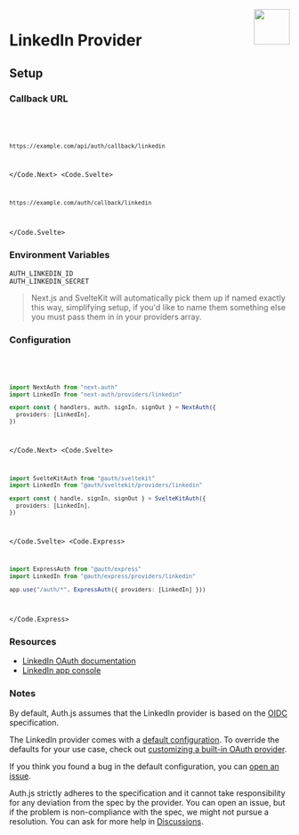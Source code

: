 
<img align="right" src="/img/providers/linkedin.svg" height="64" width="64" />

# LinkedIn Provider

## Setup

### Callback URL

<Code>
  <Code.Next>

```bash
https://example.com/api/auth/callback/linkedin
```

  </Code.Next>
  <Code.Svelte>

```bash
https://example.com/auth/callback/linkedin
```

  </Code.Svelte>
</Code>

### Environment Variables

```
AUTH_LINKEDIN_ID
AUTH_LINKEDIN_SECRET
```

> Next.js and SvelteKit will automatically pick them up if named exactly this way, simplifying
> setup, if you'd like to name them something else you must pass them in in your providers array.

### Configuration

<Code>
  <Code.Next>

```ts filename="/auth.ts"
import NextAuth from "next-auth"
import LinkedIn from "next-auth/providers/linkedin"

export const { handlers, auth, signIn, signOut } = NextAuth({
  providers: [LinkedIn],
})
```

  </Code.Next>
  <Code.Svelte>

```ts filename="/src/auth.ts"
import SvelteKitAuth from "@auth/sveltekit"
import LinkedIn from "@auth/sveltekit/providers/linkedin"

export const { handle, signIn, signOut } = SvelteKitAuth({
  providers: [LinkedIn],
})
```

  </Code.Svelte>
  <Code.Express>

```ts filename="/src/app.ts"
import ExpressAuth from "@auth/express"
import LinkedIn from "@auth/express/providers/linkedin"

app.use("/auth/*", ExpressAuth({ providers: [LinkedIn] }))
```

  </Code.Express>
</Code>

### Resources

- [LinkedIn OAuth documentation](https://docs.microsoft.com/en-us/linkedin/shared/authentication/authorization-code-flow)
- [LinkedIn app console](https://www.linkedin.com/developers/apps/)

### Notes

By default, Auth.js assumes that the LinkedIn provider is
based on the [OIDC](https://openid.net/specs/openid-connect-core-1_0.html) specification.

<Callout>

The LinkedIn provider comes with a [default configuration](https://github.com/nextauthjs/next-auth/blob/main/packages/core/src/providers/linkedin.ts).
To override the defaults for your use case, check out [customizing a built-in OAuth provider](https://authjs.dev/guides/providers/custom-provider#override-default-options).

</Callout>

If you think you found a bug in the default configuration, you can [open an issue](https://authjs.dev/new/provider-issue).

Auth.js strictly adheres to the specification and it cannot take responsibility for any deviation from
the spec by the provider. You can open an issue, but if the problem is non-compliance with the spec,
we might not pursue a resolution. You can ask for more help in [Discussions](https://authjs.dev/new/github-discussions).
